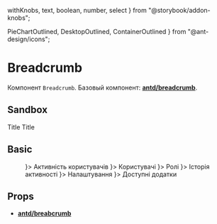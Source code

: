 
  withKnobs,
  text,
  boolean,
  number,
  select
} from "@storybook/addon-knobs";

  PieChartOutlined,
  DesktopOutlined,
  ContainerOutlined
} from "@ant-design/icons";

<Meta title="Components/Breadcrumb" component={Breadcrumb} />

# Breadcrumb

Компонент `Breadcrumb`. Базовый компонент:
[**antd/breadcrumb**](https://ant.design/components/breadcrumb/).

## Sandbox

<Preview>
  <Story name="Sandbox">
    <Breadcrumb>
      <Breadcrumb.Item>Title</Breadcrumb.Item>
      <Breadcrumb.Item>Title</Breadcrumb.Item>
    </Breadcrumb>
  </Story>
</Preview>

## Basic

<Preview>
  <Story name="Basic">
    <div style={{ width: 256 }}>
      <Menu defaultSelectedKeys={["1"]} mode="inline">
        <Menu.Item key="1" icon={<PieChartOutlined />}>
          Активність користувачів
        </Menu.Item>
        <Menu.Item key="2" icon={<DesktopOutlined />}>
          Користувачі
        </Menu.Item>
        <Menu.Item key="3" icon={<ContainerOutlined />}>
          Ролі
        </Menu.Item>
        <Menu.Item key="4" icon={<ContainerOutlined />}>
          Історія активності
        </Menu.Item>
        <Menu.Item key="5" icon={<ContainerOutlined />}>
          Налаштування
        </Menu.Item>
        <Menu.Item key="6" icon={<ContainerOutlined />}>
          Доступні додатки
        </Menu.Item>
      </Menu>
    </div>
  </Story>
</Preview>

## Props

- [**antd/breabcrumb**](https://ant.design/components/breabcrumb/#API)

<Props of={BreadcrumbWithProps} />
